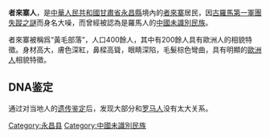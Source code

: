 {{Unreferenced|time=2022-04-29T03:23:31+00:00}}
'''者來寨人'''，是[[中華人民共和國|中華人民共和國]][[甘肅省|甘肅省]][[永昌縣|永昌縣]]境內的[[者來寨|者來寨]]居民，因[[古羅馬第一軍團失蹤之謎|古羅馬第一軍團失蹤之謎]]而身名大噪，而曾經被認為是羅馬人的[[中國未識別民族|中國未識別民族]]。

者來寨被稱爲“黃毛部落”，人口400餘人，其中有200餘人具有歐洲人的相貌特徵。身材高大，膚色深紅，鼻樑高聳，眼睛深陷，毛髮棕色彎曲，具有明顯的[[歐洲人|歐洲人]]相貌特徵。

==DNA鉴定==
通过对当地人的[[人類Y染色體DNA單倍型類群|遗传鉴定]]后，发现大部分和[[罗马人|罗马人]]没有太大关系。

{{民族小作品}}

[[Category:永昌县|Category:永昌县]]
[[Category:中國未識別民族|Category:中國未識別民族]]